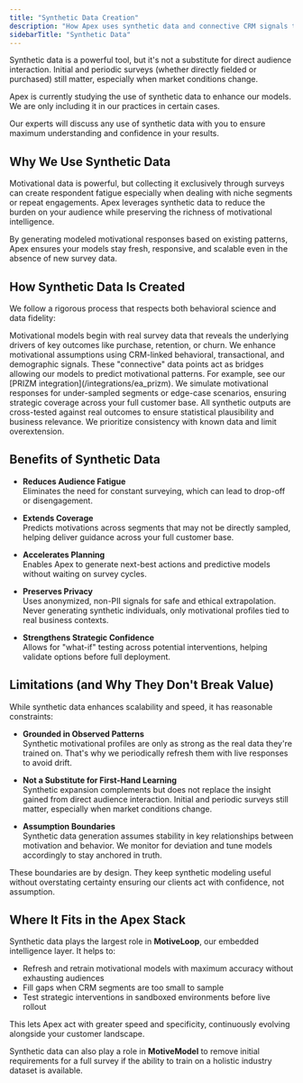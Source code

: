 ```yaml
---
title: "Synthetic Data Creation"
description: "How Apex uses synthetic data and connective CRM signals to enhance modeling while reducing audience fatigue"
sidebarTitle: "Synthetic Data"
---
```



<Warning>
Synthetic data is a powerful tool, but it's not a substitute for direct audience interaction. Initial and periodic surveys (whether directly fielded or purchased) still matter, especially when market conditions change.

Apex is currently studying the use of synthetic data to enhance our models. We are only including it in our practices in certain cases.

Our experts will discuss any use of synthetic data with you to ensure maximum understanding and confidence in your results.
</Warning>

## Why We Use Synthetic Data

Motivational data is powerful, but collecting it exclusively through surveys can create respondent fatigue especially when dealing with niche segments or repeat engagements. Apex leverages synthetic data to reduce the burden on your audience while preserving the richness of motivational intelligence.

By generating modeled motivational responses based on existing patterns, Apex ensures your models stay fresh, responsive, and scalable even in the absence of new survey data.

## How Synthetic Data Is Created

We follow a rigorous process that respects both behavioral science and data fidelity:

<Steps>
  <Step title="Seed from Real Responses">
    Motivational models begin with real survey data that reveals the underlying drivers of key outcomes like purchase, retention, or churn.
  </Step>

  <Step title="Connective CRM Data as Inputs">
    We enhance motivational assumptions using CRM-linked behavioral, transactional, and demographic signals. These "connective" data points act as bridges allowing our models to predict motivational patterns. For example, see our [PRIZM integration](/integrations/ea_prizm).
  </Step>

  <Step title="Simulation and Expansion">
    We simulate motivational responses for under-sampled segments or edge-case scenarios, ensuring strategic coverage across your full customer base.
  </Step>

  <Step title="Validation and Guardrails">
    All synthetic outputs are cross-tested against real outcomes to ensure statistical plausibility and business relevance. We prioritize consistency with known data and limit overextension.
  </Step>
</Steps>

## Benefits of Synthetic Data

- **Reduces Audience Fatigue**  
  Eliminates the need for constant surveying, which can lead to drop-off or disengagement.

- **Extends Coverage**  
  Predicts motivations across segments that may not be directly sampled, helping deliver guidance across your full customer base.

- **Accelerates Planning**  
  Enables Apex to generate next-best actions and predictive models without waiting on survey cycles.

- **Preserves Privacy**  
  Uses anonymized, non-PII signals for safe and ethical extrapolation. Never generating synthetic individuals, only motivational profiles tied to real business contexts.

- **Strengthens Strategic Confidence**  
  Allows for "what-if" testing across potential interventions, helping validate options before full deployment.

## Limitations (and Why They Don't Break Value)

While synthetic data enhances scalability and speed, it has reasonable constraints:

- **Grounded in Observed Patterns**  
  Synthetic motivational profiles are only as strong as the real data they're trained on. That's why we periodically refresh them with live responses to avoid drift.

- **Not a Substitute for First-Hand Learning**  
  Synthetic expansion complements but does not replace the insight gained from direct audience interaction. Initial and periodic surveys still matter, especially when market conditions change.

- **Assumption Boundaries**  
  Synthetic data generation assumes stability in key relationships between motivation and behavior. We monitor for deviation and tune models accordingly to stay anchored in truth.

These boundaries are by design. They keep synthetic modeling useful without overstating certainty ensuring our clients act with confidence, not assumption.

## Where It Fits in the Apex Stack

Synthetic data plays the largest role in **MotiveLoop**, our embedded intelligence layer. It helps to:

- Refresh and retrain motivational models with maximum accuracy without exhausting audiences
- Fill gaps when CRM segments are too small to sample
- Test strategic interventions in sandboxed environments before live rollout

This lets Apex act with greater speed and specificity, continuously evolving alongside your customer landscape.

Synthetic data can also play a role in **MotiveModel** to remove initial requirements for a full survey if the ability to train on a holistic industry dataset is available.
